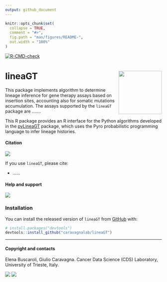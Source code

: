 ```yaml
---
output: github_document
---
```


```r
knitr::opts_chunk$set(
  collapse = TRUE,
  comment = "#>",
  fig.path = "man/figures/README-",
  out.width = "100%"
)
```

<!-- badges: start -->
  [![R-CMD-check](https://github.com/caravagnalab/LineaGT/workflows/R-CMD-check/badge.svg)](https://github.com/caravagnalab/LineaGT/actions)
<!-- badges: end -->

# lineaGT <a href="caravagnalab.github.io/lineaGT"><img src="man/figures/logo.png" align="right" height="139" /></a>


This package implements algorithm to determine lineage inference for gene therapy assays based on insertion sites, accounting also for somatic mutations accumulation. The  assays supported by the `lineaGT` package are ....... 

This R package provides an R interface for the Python algorithms developed in the [pyLineaGT](https://github.com/caravagnalab/pyLineaGT) package, which uses the Pyro probabilistic programming language to infer lineage histories.


#### Citation

[![](https://img.shields.io/badge/doi-.....-red.svg)](https://doi.org/....)

If you use `lineaGT`, please cite:

-  ......

#### Help and support

[![](https://img.shields.io/badge/GitHub%20Pages-https://caravagnalab.github.io/lineaGT/-steelblue.svg)](https://caravagnalab.github.io/lineaGT)

### Installation

You can install the released version of `lineaGT` from
[GitHub](https://github.com/) with:

``` r
# install.packages("devtools")
devtools::install_github("caravagnalab/lineaGT")
```

-----

#### Copyright and contacts

Elena Buscaroli, Giulio Caravagna. Cancer Data Science (CDS) Laboratory, University of Trieste, Italy.

[![](https://img.shields.io/badge/CDS%20Lab%20Github-caravagnalab-seagreen.svg)](https://github.com/caravagnalab)
[![](https://img.shields.io/badge/CDS%20Lab%20webpage-https://www.caravagnalab.org/-red.svg)](https://www.caravagnalab.org/)
